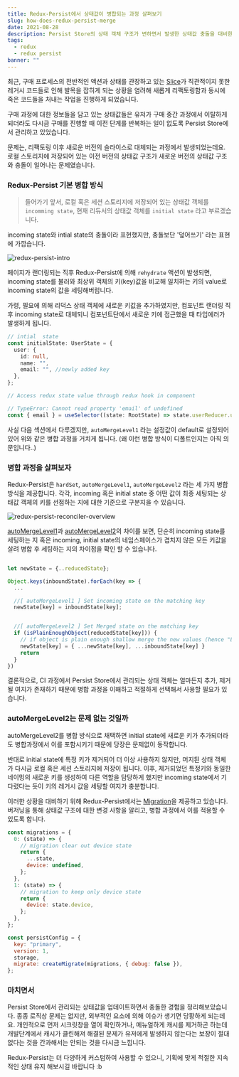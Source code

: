 ```yaml
---
title: Redux-Persist에서 상태값이 병합되는 과정 살펴보기
slug: how-does-redux-persist-merge
date: 2021-08-28
description: Persist Store의 상태 객체 구조가 변하면서 발생한 상태값 충돌을 대비한 경험을 정리합니다.
tags:
  - redux
  - redux persist
banner: ""
---
```


최근, 구매 프로세스의 전반적인 액션과 상태를 관장하고 있는 [Slice](https://redux-toolkit.js.org/api/createslice)가
직관적이지 못한 레거시 코드들로 인해 발목을 잡히게 되는 상황을 염려해
새롭게 리팩토링함과 동시에 죽은 코드들을 처내는 작업을 진행하게 되었습니다.

구매 과정에 대한 정보들을 담고 있는 상태값들은 유저가 구매 중간 과정에서 이탈하게 되더라도 다시금 구매를 진행할 때 이전 단계를 반복하는 일이 없도록
Persist Store에서 관리하고 있었습니다.

문제는, 리팩토링 이후 새로운 버전의 슬라이스로 대체되는 과정에서 발생되었는데요. 로컬 스토리지에 저장되어 있는 이전 버전의 상태값 구조가
새로운 버전의 상태값 구조와 충돌이 일어나는 문제였습니다.

### Redux-Persist 기본 병합 방식

> 들어가기 앞서, 로컬 혹은 세션 스토리지에 저장되어 있는 상태값 객체를 `incomming state`, 현재 리듀서의 상태값 객체를 `initial state` 라고 부르겠습니다.

incoming state와 intial state의 충돌이라 표현했지만,
충돌보단 '덮어쓰기' 라는 표현에 가깝습니다.

![redux-persist-intro](./images/redux-persist-intro.png)

페이지가 랜더링되는 직후 Redux-Persist에 의해 `rehydrate` 액션이 발생되면, incoming state를 불러와
최상위 객체의 키(key)값을 비교해 일치하는 키의 value로 incoming state의 값을 세팅해버립니다.

가령, 필요에 의해 리덕스 상태 객체에 새로운 키값을 추가하였지만, 컴포넌트 랜더링 직후 incoming state로 대체되니
컴포넌트단에서 새로운 키에 접근했을 때 타입에러가 발생하게 됩니다.

```ts
// intial  state
const initialState: UserState = {
  user: {
    id: null,
    name: "",
    email: "", //newly added key
  },
};

// Access redux state value through redux hook in component

// TypeError: Cannot read property 'email' of undefined
const { email } = useSelector((state: RootState) => state.userReducer.user);
```

사실 다음 섹션에서 다루겠지만, `autoMergeLevel1` 라는 설정값이 default로 설정되어 있어
위와 같은 병합 과정을 거치게 됩니다. (왜 이런 병합 방식이 디폴트인지는 아직 의문입니다..)

### 병합 과정을 살펴보자

Redux-Persist은 `hardSet`, `autoMergeLevel1`, `autoMergeLevel2` 라는 세 가지 병합 방식을 제공합니다.
각각, incoming 혹은 initial state 중 어떤 값이 최종 세팅되는 상태값 객체의 키를 선점하는 지에 대한 기준으로 구분지을 수 있습니다.

![redux-persist-reconciler-overview](./images/redux-persist-reconciler-overview.png)

[autoMergeLevel1](https://github.com/rt2zz/redux-persist/blob/master/src/stateReconciler/autoMergeLevel1.js)과
[autoMergeLevel2](https://github.com/rt2zz/redux-persist/blob/master/src/stateReconciler/autoMergeLevel2.js)의 차이를 보면,
단순히 incoming state를 세팅하는 지 혹은 incoming, initial state의 네임스페이스가 겹치지 않은 모든 키값을 살려
병합 후 세팅하는 지의 차이점을 확인 할 수 있습니다.

```js

let newState = {..reducedState};

Object.keys(inboundState).forEach(key => {
  ...

  //[ autoMergeLevel1 ] Set incoming state on the matching key
  newState[key] = inboundState[key];


  //[ autoMergeLevel2 ] Set Merged state on the matching key
  if (isPlainEnoughObject(reducedState[key])) {
    // if object is plain enough shallow merge the new values (hence "Level2")
    newState[key] = { ...newState[key], ...inboundState[key] }
    return
  }
})
```

결론적으로, CI 과정에서 Persist Store에서 관리되는 상태 객체는 얼마든지 추가, 제거될 여지가 존재하기 때문에
병합 과정을 이해하고 적절하게 선택해서 사용할 필요가 있습니다.

### autoMergeLevel2는 문제 없는 것일까

autoMergeLevel2를 병합 방식으로 채택하면 initial state에 새로운 키가 추가되더라도 병합과정에서 이를 포함시키기 때문에
당장은 문제없이 동작합니다.

반대로 initial state에 특정 키가 제거되어 더 이상 사용하지 않지만, 머지된 상태 객체가 다시금 로컬 혹은 세션 스토리지에 저장이 됩니다.
이후, 제거되었던 특정키와 동일한 네이밍의 새로운 키를 생성하여 다른 역할을 담당하게 했지만 incoming state에서
기다렸다는 듯이 키의 레거시 값을 세팅할 여지가 충분합니다.

이러한 상황을 대비하기 위해 Redux-Persist에서는 [Migration](https://github.com/rt2zz/redux-persist#migrations)을 제공하고 있습니다.
버저닝을 통해 상태값 구조에 대한 변경 사항을 알리고, 병합 과정에서 이를 적용할 수 있도록 합니다.

```js
const migrations = {
  0: (state) => {
    // migration clear out device state
    return {
      ...state,
      device: undefined,
    };
  },
  1: (state) => {
    // migration to keep only device state
    return {
      device: state.device,
    };
  },
};

const persistConfig = {
  key: "primary",
  version: 1,
  storage,
  migrate: createMigrate(migrations, { debug: false }),
};
```

### 마치면서

Persist Store에서 관리되는 상태값을 업데이트하면서 충돌한 경험을 정리해보았습니다. 종종 로직상 문제는 없지만,
외부적인 요소에 의해 이슈가 생기면 당황하게 되는데요. 개인적으로 먼저 시크릿창을 열어 확인하거나, 메뉴얼하게 캐시를 제거하곤 하는데
개발단계에서 캐시가 클린해져 해결된 문제가 유저에게 발생하지 않는다는 보장이 절대 없다는 것을 간과해서는 안되는 것을 다시금 느낍니다.

Redux-Persist는 더 다양하게 커스텀하여 사용할 수 있으니, 기획에 맞게 적절한 지속적인 상태 유지 해보시길 바랍니다 :b
